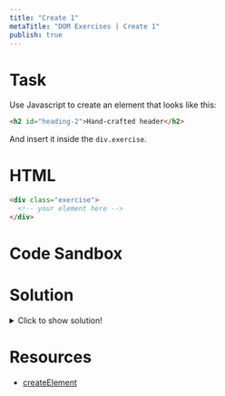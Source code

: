 ```yaml
---
title: "Create 1"
metaTitle: "DOM Exercises | Create 1"
publish: true
---
```


# Task

Use Javascript to create an element that looks like this:

```html
<h2 id="heading-2">Hand-crafted header</h2>
```

And insert it inside the `div.exercise`.

# HTML

```html
<div class="exercise">
  <!-- your element here -->
</div>
```

# Code Sandbox
<Sandbox src="/dom-11" />

# Solution

<details>
  <summary>Click to show solution!</summary>

```javascript
const h2 = document.createElement("h2")
h2.id = "heading-2"
h2.textContent = "Hand-crafted header"
const parent = document.querySelector(".exercise")
parent.append(h2)
```

</details>

# Resources

- [createElement](https://developer.mozilla.org/en-US/docs/Web/API/Document/createElement)
